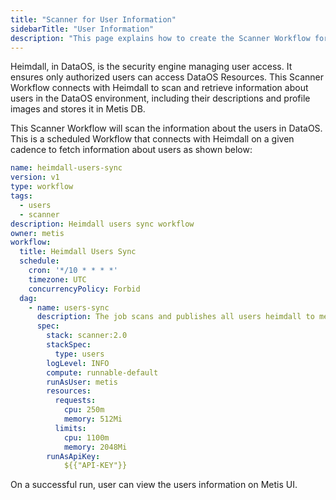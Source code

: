 ```yaml
---
title: "Scanner for User Information"
sidebarTitle: "User Information"
description: "This page explains how to create the Scanner Workflow for extracting user information."
---
```


Heimdall, in DataOS, is the security engine managing user access. It ensures only authorized users can access DataOS Resources. This Scanner Workflow connects with Heimdall to scan and retrieve information about users in the DataOS environment, including their descriptions and profile images and stores it in Metis DB.

This Scanner Workflow will scan the information about the users in DataOS. This is a scheduled Workflow that connects with Heimdall on a given cadence to fetch information about users as shown below: 

```yaml
name: heimdall-users-sync
version: v1
type: workflow
tags: 
  - users
  - scanner
description: Heimdall users sync workflow
owner: metis
workflow: 
  title: Heimdall Users Sync
  schedule: 
    cron: '*/10 * * * *'
    timezone: UTC
    concurrencyPolicy: Forbid
  dag: 
    - name: users-sync 
      description: The job scans and publishes all users heimdall to metis.
      spec: 
        stack: scanner:2.0
        stackSpec:
          type: users
        logLevel: INFO
        compute: runnable-default
        runAsUser: metis
        resources: 
          requests: 
            cpu: 250m
            memory: 512Mi
          limits: 
            cpu: 1100m
            memory: 2048Mi
        runAsApiKey: 
	        ${{"API-KEY"}}
```

<Info>
On a successful run, user can view the users information on Metis UI.

</Info>